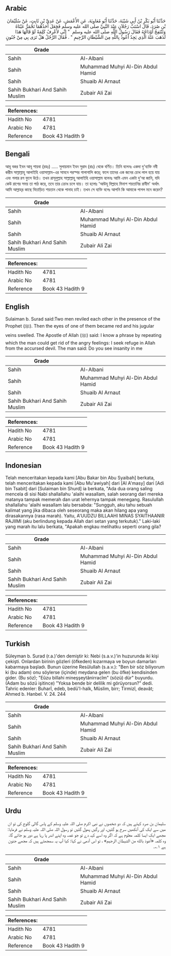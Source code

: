 ## Arabic


<div dir="rtl" lang="ar" style={{fontSize:'larger',backgroundColor:'#f8f9fa',padding:20}}>
حَدَّثَنَا أَبُو بَكْرِ بْنُ أَبِي شَيْبَةَ، حَدَّثَنَا أَبُو مُعَاوِيَةَ، عَنِ الأَعْمَشِ، عَنْ عَدِيِّ بْنِ ثَابِتٍ، عَنْ سُلَيْمَانَ بْنِ صُرَدَ، قَالَ اسْتَبَّ رَجُلاَنِ عِنْدَ النَّبِيِّ صلى الله عليه وسلم فَجَعَلَ أَحَدُهُمَا تَحْمَرُّ عَيْنَاهُ وَتَنْتَفِخُ أَوْدَاجُهُ فَقَالَ رَسُولُ اللَّهِ صلى الله عليه وسلم ‏ "‏ إِنِّي لأَعْرِفُ كَلِمَةً لَوْ قَالَهَا هَذَا لَذَهَبَ عَنْهُ الَّذِي يَجِدُ أَعُوذُ بِاللَّهِ مِنَ الشَّيْطَانِ الرَّجِيمِ ‏"‏ ‏.‏ فَقَالَ الرَّجُلُ هَلْ تَرَى بِي مِنْ جُنُونٍ
</div>
<div style={{backgroundColor:'#f8f9fa',padding:20, marginBottom: 10}}><table> <thead> <tr> <th>Grade</th> <th></th> </tr> </thead> <tbody> <tr><td>Sahih</td><td>Al-Albani</td></tr><tr><td>Sahih</td><td>Muhammad Muhyi Al-Din Abdul Hamid</td></tr><tr><td>Sahih</td><td>Shuaib Al Arnaut</td></tr><tr><td>Sahih Bukhari And Sahih Muslim</td><td>Zubair Ali Zai</td></tr></tbody></table><table> <thead> <tr> <th>References:</th> <th></th> </tr> </thead> <tbody><tr><td>Hadith No</td><td>4781</td></tr><tr><td>Arabic No</td><td>4781</td></tr><tr><td>Reference</td><td>Book 43 Hadith 9</td></tr></tbody></table></div>

## Bengali


<div dir="ltr" lang="bn" style={{fontSize:'larger',backgroundColor:'#f8f9fa',padding:20}}>
আবূ বকর ইবন আবূ শায়বা (রহঃ) ..... সুলায়মান ইবন সুরাদ (রাঃ) থেকে বর্ণিত। তিনি বলেনঃ একদা দু'ব্যক্তি নবী করীম সাল্লাল্লাহু আলাইহি ওয়াসাল্লাম-এর সামনে পরস্পর গালাগালি করে; ফলে তাদের এক জনের চোখ লাল হয়ে যায় এবং গলার রগ ফুলে উঠে। তখন রাসূলুল্লাহ সাল্লাল্লাহু আলাইহি ওয়াসাল্লাম বলেনঃ আমি এমন একটা দু'আ জানি, যদি কেউ রাগের সময় তা পাঠ করে, তবে তার ক্রোধ চলে যায়। তা হলোঃ 'আউযূ বিল্লাহে মিনাশ শয়তানির রাযীম' অর্থাৎ আমি আল্লাহ্‌র কাছে বিতাড়িত শয়তান থেকে পানাহ চাই। তখন সে ব্যক্তি বলেঃ আপনি কি আমাকে পাগল মনে করেন?
</div>
<div style={{backgroundColor:'#f8f9fa',padding:20, marginBottom: 10}}><table> <thead> <tr> <th>Grade</th> <th></th> </tr> </thead> <tbody> <tr><td>Sahih</td><td>Al-Albani</td></tr><tr><td>Sahih</td><td>Muhammad Muhyi Al-Din Abdul Hamid</td></tr><tr><td>Sahih</td><td>Shuaib Al Arnaut</td></tr><tr><td>Sahih Bukhari And Sahih Muslim</td><td>Zubair Ali Zai</td></tr></tbody></table><table> <thead> <tr> <th>References:</th> <th></th> </tr> </thead> <tbody><tr><td>Hadith No</td><td>4781</td></tr><tr><td>Arabic No</td><td>4781</td></tr><tr><td>Reference</td><td>Book 43 Hadith 9</td></tr></tbody></table></div>

## English


<div dir="ltr" lang="en" style={{fontSize:'larger',backgroundColor:'#f8f9fa',padding:20}}>
Sulaiman b. Surad said:Two men reviled each other in the presence of the Prophet (ﷺ). Then the eyes of one of them became red and his jugular veins swelled. The Apostle of Allah (ﷺ) said: I know a phrase by repeating which the man could get rid of the angry feelings: I seek refuge in Allah from the accursed devil. The man said: Do you see insanity in me
</div>
<div style={{backgroundColor:'#f8f9fa',padding:20, marginBottom: 10}}><table> <thead> <tr> <th>Grade</th> <th></th> </tr> </thead> <tbody> <tr><td>Sahih</td><td>Al-Albani</td></tr><tr><td>Sahih</td><td>Muhammad Muhyi Al-Din Abdul Hamid</td></tr><tr><td>Sahih</td><td>Shuaib Al Arnaut</td></tr><tr><td>Sahih Bukhari And Sahih Muslim</td><td>Zubair Ali Zai</td></tr></tbody></table><table> <thead> <tr> <th>References:</th> <th></th> </tr> </thead> <tbody><tr><td>Hadith No</td><td>4781</td></tr><tr><td>Arabic No</td><td>4781</td></tr><tr><td>Reference</td><td>Book 43 Hadith 9</td></tr></tbody></table></div>

## Indonesian


<div dir="ltr" lang="id" style={{fontSize:'larger',backgroundColor:'#f8f9fa',padding:20}}>
Telah menceritakan kepada kami [Abu Bakar bin Abu Syaibah] berkata, telah menceritakan kepada kami [Abu Mu'awiyah] dari [Al A'masy] dari [Adi bin Tsabit] dari [Sulaiman bin Shurd] ia berkata, "Ada dua orang saling mencela di sisi Nabi shallallahu 'alaihi wasallam, salah seorang dari mereka matanya tampak memerah dan urat lehernya tampak menegang. Rasulullah shallallahu 'alaihi wasallam lalu bersabda: "Sungguh, aku tahu sebuah kalimat yang jika dibaca oleh seseorang maka akan hilang apa yang dirasakannya (rasa marah). Yaitu, A'UUDZU BILLAAHI MINAS SYAITHAANIR RAJIIMI (aku berlindung kepada Allah dari setan yang terkutuk)." Laki-laki yang marah itu lalu berkata, "Apakah engkau melihatku seperti orang gila?
</div>
<div style={{backgroundColor:'#f8f9fa',padding:20, marginBottom: 10}}><table> <thead> <tr> <th>Grade</th> <th></th> </tr> </thead> <tbody> <tr><td>Sahih</td><td>Al-Albani</td></tr><tr><td>Sahih</td><td>Muhammad Muhyi Al-Din Abdul Hamid</td></tr><tr><td>Sahih</td><td>Shuaib Al Arnaut</td></tr><tr><td>Sahih Bukhari And Sahih Muslim</td><td>Zubair Ali Zai</td></tr></tbody></table><table> <thead> <tr> <th>References:</th> <th></th> </tr> </thead> <tbody><tr><td>Hadith No</td><td>4781</td></tr><tr><td>Arabic No</td><td>4781</td></tr><tr><td>Reference</td><td>Book 43 Hadith 9</td></tr></tbody></table></div>

## Turkish


<div dir="ltr" lang="tr" style={{fontSize:'larger',backgroundColor:'#f8f9fa',padding:20}}>
Süleyman b. Surad (r.a.)'den demiştir ki: Nebi (s.a.v.)'in huzurunda iki kişi çekişti. Onlardan birinin gözleri (öfkeden) kızarmaya ve boyun damarları kabarmaya başladı. Bunun üzerine Resûlullah (s.a.v.): "Ben bir söz biliyorum ki (bu adam) onu söylerse (içinde) meydana gelen (bu öfke) kendisinden gider. (Bu söz); "Eûzu billahi mineşşeytânirracîm" (sözü) dür" buyurdu. (Adam bu sözü işitince) "Yoksa bende bir delilik mi görüyorsun?" dedi. Tahric edenler: Buharİ, edeb, bedü'l-halk, Müslim, birr; Tirmizî, deavât; Ahmed b. Hanbel. V. 24. 244
</div>
<div style={{backgroundColor:'#f8f9fa',padding:20, marginBottom: 10}}><table> <thead> <tr> <th>Grade</th> <th></th> </tr> </thead> <tbody> <tr><td>Sahih</td><td>Al-Albani</td></tr><tr><td>Sahih</td><td>Muhammad Muhyi Al-Din Abdul Hamid</td></tr><tr><td>Sahih</td><td>Shuaib Al Arnaut</td></tr><tr><td>Sahih Bukhari And Sahih Muslim</td><td>Zubair Ali Zai</td></tr></tbody></table><table> <thead> <tr> <th>References:</th> <th></th> </tr> </thead> <tbody><tr><td>Hadith No</td><td>4781</td></tr><tr><td>Arabic No</td><td>4781</td></tr><tr><td>Reference</td><td>Book 43 Hadith 9</td></tr></tbody></table></div>

## Urdu


<div dir="rtl" lang="ur" style={{fontSize:'larger',backgroundColor:'#f8f9fa',padding:20}}>
سلیمان بن صرد کہتے ہیں کہ دو شخصوں نے نبی اکرم صلی اللہ علیہ وسلم کے پاس گالی گلوج کی تو ان میں سے ایک کی آنکھیں سرخ ہو گئیں، اور رگیں پھول گئیں تو رسول اللہ صلی اللہ علیہ وسلم نے فرمایا: مجھے ایک ایسا کلمہ معلوم ہے کہ اگر وہ اسے کہہ دے تو جو غصہ وہ اپنے اندر پا رہا ہے دور ہو جائے گا، وہ کلمہ «أعوذ بالله من الشيطان الرجيم» ، تو اس آدمی نے کہا: کیا آپ یہ سمجھتے ہیں کہ مجھے جنون ہے ۱؎۔
</div>
<div style={{backgroundColor:'#f8f9fa',padding:20, marginBottom: 10}}><table> <thead> <tr> <th>Grade</th> <th></th> </tr> </thead> <tbody> <tr><td>Sahih</td><td>Al-Albani</td></tr><tr><td>Sahih</td><td>Muhammad Muhyi Al-Din Abdul Hamid</td></tr><tr><td>Sahih</td><td>Shuaib Al Arnaut</td></tr><tr><td>Sahih Bukhari And Sahih Muslim</td><td>Zubair Ali Zai</td></tr></tbody></table><table> <thead> <tr> <th>References:</th> <th></th> </tr> </thead> <tbody><tr><td>Hadith No</td><td>4781</td></tr><tr><td>Arabic No</td><td>4781</td></tr><tr><td>Reference</td><td>Book 43 Hadith 9</td></tr></tbody></table></div>
